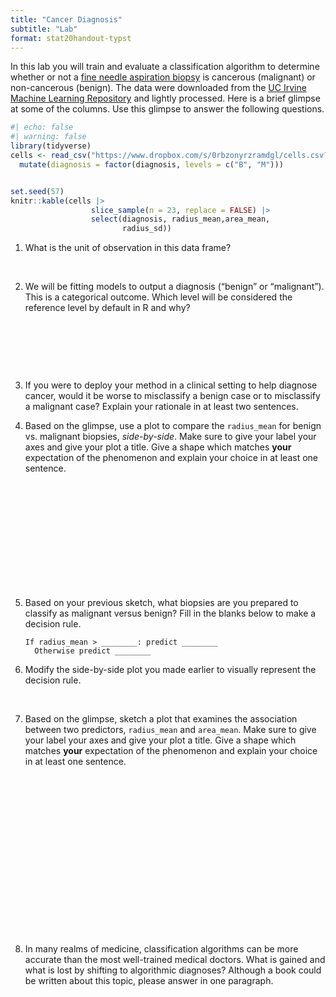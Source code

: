 ```yaml
---
title: "Cancer Diagnosis"
subtitle: "Lab"
format: stat20handout-typst
---
```


In this lab you will train and evaluate a classification algorithm to determine whether or not a [fine needle aspiration biopsy](https://en.wikipedia.org/wiki/Fine-needle_aspiration) is cancerous (malignant) or non-cancerous (benign). The data were downloaded from the [UC Irvine Machine Learning Repository](https://archive.ics.uci.edu/ml/datasets/Breast+Cancer+Wisconsin+%28Diagnostic%29) and lightly processed. Here is a brief glimpse at some of the columns. Use this glimpse to answer the following questions. 

```r
#| echo: false
#| warning: false
library(tidyverse)
cells <- read_csv("https://www.dropbox.com/s/0rbzonyrzramdgl/cells.csv?dl=1") %>%
  mutate(diagnosis = factor(diagnosis, levels = c("B", "M")))


set.seed(57)
knitr::kable(cells |>
                  slice_sample(n = 23, replace = FALSE) |>
                  select(diagnosis, radius_mean,area_mean,
                         radius_sd))
```


@.  What is the unit of observation in this data frame?

\

@. We will be fitting models to output a diagnosis ("benign" or "malignant"). This is a categorical outcome. Which level will be considered the reference level by default in R and why?

\

\

\

@.  If you were to deploy your method in a clinical setting to help diagnose cancer, would it be worse to misclassify a benign case or to misclassify a malignant case? Explain your rationale in at least two sentences.

\newpage


@.  Based on the glimpse, use a plot to compare the `radius_mean` for benign vs. malignant biopsies, *side-by-side*. Make sure to give your label your axes and give your plot a title. Give a shape which matches **your** expectation of the phenomenon and explain your choice in at least one sentence.


\
\
\
\
\
\
\
\
\
\

@.  Based on your previous sketch, what biopsies are you prepared to classify as malignant versus benign? Fill in the blanks below to make a decision rule. 

    ```
If radius_mean > ________: predict ________
  Otherwise predict ________
    ```

@. Modify the side-by-side plot you made earlier to visually represent the decision rule. 

\




@. Based on the glimpse, sketch a plot that examines the association between two predictors, `radius_mean` and `area_mean`. Make sure to give your label your axes and give your plot a title. Give a shape which matches **your** expectation of the phenomenon and explain your choice in at least one sentence.


\
\
\
\
\
\
\
\
\
\
\
\
\
\
\



<!---
@. Based on the glimpse, sketch a single plot that examines the association between `radius_mean` and `radius_sd` separately for each diagnosis (hint: there should be *three* variables depicted on your plot). Give a shape which matches **your** expectation of the phenomenon and explain your choice in at least one sentence. Do you think the relationship between `radius_mean` and `area_mean` will be different for each diagnosis, and why? Explain in at least once sentence.

\

\

\

\

\

\
--->

@. In many realms of medicine, classification algorithms can be more accurate than the most well-trained medical doctors. What is gained and what is lost by shifting to algorithmic diagnoses? Although a book could be written about this topic, please answer in one paragraph.

\

\

\






